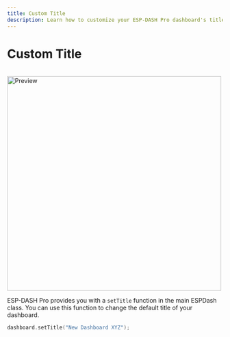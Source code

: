 ```yaml
---
title: Custom Title
description: Learn how to customize your ESP-DASH Pro dashboard's title using the setTitle function to replace the default browser tab text.
---
```



# Custom Title

<ProCallout />

<br/>
<img src="/img/v4/custom-title.png" width="500px" alt="Preview" />

ESP-DASH Pro provides you with a <code>setTitle</code> function in the main ESPDash class. You can use this function to change the default title of your dashboard.

```cpp
dashboard.setTitle("New Dashboard XYZ");
```
